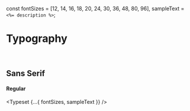 const fontSizes = [12, 14, 16, 18, 20, 24, 30, 36, 48, 80, 96],
  sampleText = `<%= description %>`;

<Meta title="Brand/Typography" />

# Typography

<br />

## Sans Serif

#### Regular

<Typeset {...{ fontSizes, sampleText }} />

